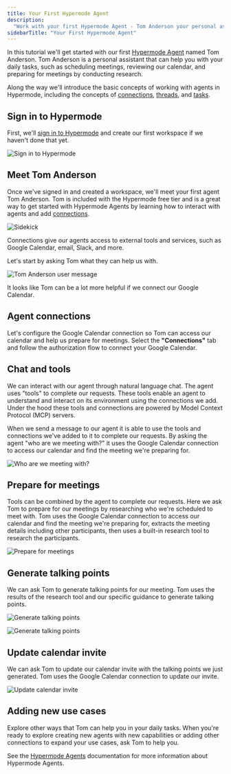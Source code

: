 ```yaml
---
title: Your First Hypermode Agent
description:
  "Work with your first Hypermode Agent - Tom Anderson your personal assistant"
sidebarTitle: "Your First Hypermode Agent"
---
```


In this tutorial we'll get started with our first
[Hypermode Agent](/agents/introduction) named Tom Anderson. Tom Anderson is a
personal assistant that can help you with your daily tasks, such as scheduling
meetings, reviewing our calendar, and preparing for meetings by conducting
research.

Along the way we'll introduce the basic concepts of working with agents in
Hypermode, including the concepts of [connections](/agents/connections),
[threads](/agents/work), and [tasks](/agents/tasks).

## Sign in to Hypermode

First, we'll [sign in to Hypermode](https://hypermode.com/login) and create our
first workspace if we haven't done that yet.

![Sign in to Hypermode](/images/tutorials/first-hypermode-agent/login.png)

## Meet Tom Anderson

Once we've signed in and created a workspace, we'll meet your first agent Tom
Anderson. Tom is included with the Hypermode free tier and is a great way to get
started with Hypermode Agents by learning how to interact with agents and add
[connections](/agents/connections).

![Sidekick](/images/tutorials/first-hypermode-agent/tom-anderson.png)

Connections give our agents access to external tools and services, such as
Google Calendar, email, Slack, and more.

Let's start by asking Tom what they can help us with.

![Tom Anderson user message](/images/tutorials/first-hypermode-agent/tom-message.png)

It looks like Tom can be a lot more helpful if we connect our Google Calendar.

## Agent connections

Let's configure the Google Calendar connection so Tom can access our calendar
and help us prepare for meetings. Select the **"Connections"** tab and follow
the authorization flow to connect your Google Calendar.

## Chat and tools

We can interact with our agent through natural language chat. The agent uses
"tools" to complete our requests. These tools enable an agent to understand and
interact on its environment using the connections we add. Under the hood these
tools and connections are powered by Model Context Protocol (MCP) servers.

When we send a message to our agent it is able to use the tools and connections
we've added to it to complete our requests. By asking the agent "who are we
meeting with?" it uses the Google Calendar connection to access our calendar and
find the meeting we're preparing for.

![Who are we meeting with?](/images/tutorials/first-hypermode-agent/who-meetings.png)

## Prepare for meetings

Tools can be combined by the agent to complete our requests. Here we ask Tom to
prepare for our meetings by researching who we're scheduled to meet with. Tom
uses the Google Calendar connection to access our calendar and find the meeting
we're preparing for, extracts the meeting details including other participants,
then uses a built-in research tool to research the participants.

![Prepare for meetings](/images/tutorials/first-hypermode-agent/prepare-for-meetings.png)

## Generate talking points

We can ask Tom to generate talking points for our meeting. Tom uses the results
of the research tool and our specific guidance to generate talking points.

![Generate talking points](/images/tutorials/first-hypermode-agent/talking-points-1.png)

![Generate talking points](/images/tutorials/first-hypermode-agent/talking-points.png)

## Update calendar invite

We can ask Tom to update our calendar invite with the talking points we just
generated. Tom uses the Google Calendar connection to update our invite.

![Update calendar invite](/images/tutorials/first-hypermode-agent/save-to-calendar.png)

## Adding new use cases

Explore other ways that Tom can help you in your daily tasks. When you're ready
to explore creating new agents with new capabilities or adding other
connections to expand your use cases, ask Tom to help you.

See the [Hypermode Agents](/agents/introduction) documentation for more
information about Hypermode Agents.
